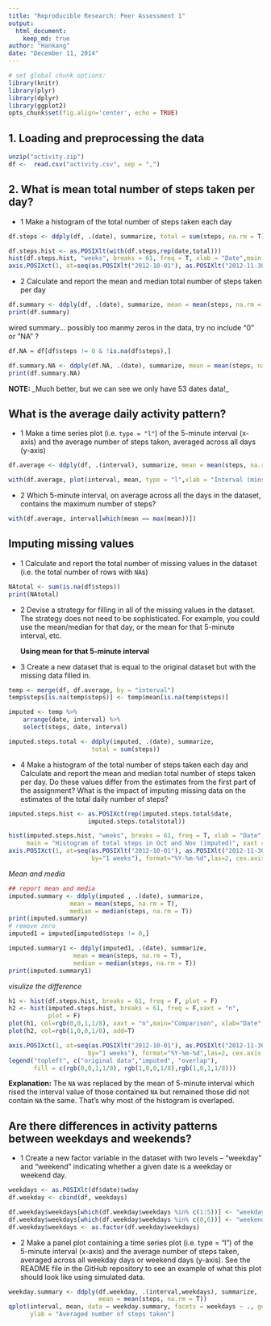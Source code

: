 ```yaml
---
title: "Reproducible Research: Peer Assessment 1"
output: 
  html_document:
    keep_md: true
author: "Hankang"
date: "December 11, 2014"
---
```

```r
# set global chunk options: 
library(knitr)
library(plyr)
library(dplyr)
library(ggplot2)
opts_chunk$set(fig.align='center', echo = TRUE)
```

## 1. Loading and preprocessing the data

```r
unzip("activity.zip")
df <-  read.csv("activity.csv", sep = ",")
```

## 2. What is mean total number of steps taken per day?

* 1 Make a histogram of the total number of steps taken each day
```r
df.steps <- ddply(df, .(date), summarize, total = sum(steps, na.rm = T))
```

```r
df.steps.hist <- as.POSIXlt(with(df.steps,rep(date,total)))
hist(df.steps.hist, "weeks", breaks = 61, freq = T, xlab = "Date",main = "Histogram of total steps in Oct and Nov", xaxt = "n")
axis.POSIXct(1, at=seq(as.POSIXlt("2012-10-01"), as.POSIXlt("2012-11-30"), by="1 weeks"), format="%Y-%m-%d",las=2, cex.axis = 0.5)
```

* 2 Calculate and report the mean and median total number of steps taken per day

```r
df.summary <- ddply(df, .(date), summarize, mean = mean(steps, na.rm = T), median = median(steps, na.rm = T))
print(df.summary)
```
wired summary... possibly too manmy zeros in the data, try no include "0" or "NA" ?

```r
df.NA = df[df$steps != 0 & !is.na(df$steps),]

df.summary.NA <- ddply(df.NA, .(date), summarize, mean = mean(steps, na.rm = T), median = median(steps, na.rm = T))
print(df.summary.NA)
```

**NOTE: **_Much better, but we can see we only have 53 dates data!_

## What is the average daily activity pattern?

* 1 Make a time series plot (i.e. `type = "l"`) of the 5-minute interval (x-axis) and the average number of steps taken, averaged across all days (y-axis)

```r
df.average <- ddply(df, .(interval), summarize, mean = mean(steps, na.rm = T))

with(df.average, plot(interval, mean, type = "l",xlab = "Interval (mins)", ylab = "Averaged number of steps taken",main = "Averaged daily activity pattern"))
```

* 2 Which 5-minute interval, on average across all the days in the dataset, contains the maximum number of steps?

```r
with(df.average, interval[which(mean == max(mean))])
```
## Imputing missing values

* 1 Calculate and report the total number of missing values in the dataset (i.e. the total number of rows with `NA`s)

```r
NAtotal <- sum(is.na(df$steps))
print(NAtotal)
```
* 2 Devise a strategy for filling in all of the missing values in the dataset. The strategy does not need to be sophisticated. For example, you could use the mean/median for that day, or the mean for that 5-minute interval, etc.

    **Using mean for that 5-minute interval**

* 3 Create a new dataset that is equal to the original dataset but with the missing data filled in.

```r

temp <- merge(df, df.average, by = "interval")
temp$steps[is.na(temp$steps)] <- temp$mean[is.na(temp$steps)]

imputed <- temp %>%
    arrange(date, interval) %>%
    select(steps, date, interval)

imputed.steps.total <- ddply(imputed, .(date), summarize, 
                       total = sum(steps))
```

* 4 Make a histogram of the total number of steps taken each day and Calculate and report the mean and median total number of steps taken per day. Do these values differ from the estimates from the first part of the assignment? What is the impact of imputing missing data on the estimates of the total daily number of steps?

```r
imputed.steps.hist <- as.POSIXct(rep(imputed.steps.total$date,
                      imputed.steps.total$total))

hist(imputed.steps.hist, "weeks", breaks = 61, freq = T, xlab = "Date",
     main = "Histogram of total steps in Oct and Nov (imputed)", xaxt = "n")
axis.POSIXct(1, at=seq(as.POSIXlt("2012-10-01"), as.POSIXlt("2012-11-30"), 
                       by="1 weeks"), format="%Y-%m-%d",las=2, cex.axis = 0.5)
```

_Mean and media_

```r
## report mean and media
imputed.summary <- ddply(imputed , .(date), summarize, 
                 mean = mean(steps, na.rm = T), 
                 median = median(steps, na.rm = T))
print(imputed.summary)
# remove zero
imputed1 = imputed[imputed$steps != 0,]

imputed.summary1 <- ddply(imputed1, .(date), summarize, 
                  mean = mean(steps, na.rm = T), 
                  median = median(steps, na.rm = T))
print(imputed.summary1)
```

_visulize the difference_
```r
h1 <- hist(df.steps.hist, breaks = 61, freq = F, plot = F)
h2 <- hist(imputed.steps.hist, breaks = 61, freq = F,xaxt = "n",
           plot = F)
plot(h1, col=rgb(0,0,1,1/8), xaxt = "n",main="Comparison", xlab="Date", ylab="Frequency")
plot(h2, col=rgb(1,0,0,1/8), add=T)

axis.POSIXct(1, at=seq(as.POSIXlt("2012-10-01"), as.POSIXlt("2012-11-30"), 
                      by="1 weeks"), format="%Y-%m-%d",las=2, cex.axis = 0.5)
legend("topleft", c("original data","imputed", "overlap"), 
       fill = c(rgb(0,0,1,1/8), rgb(1,0,0,1/8),rgb(1,0,1,1/8)))

```
**Explanation:**
The `NA` was replaced by the mean of 5-minute interval which rised the interval value of those contained `NA` but remained those did not contain `NA` the same. That's why most of the histogram is overlaped.

## Are there differences in activity patterns between weekdays and weekends?

* 1 Create a new factor variable in the dataset with two levels – “weekday” and “weekend” indicating whether a given date is a weekday or weekend day.

```r
weekdays <- as.POSIXlt(df$date)$wday
df.weekday <- cbind(df, weekdays)

df.weekday$weekdays[which(df.weekday$weekdays %in% c(1:5))] <- "weekday"
df.weekday$weekdays[which(df.weekday$weekdays %in% c(0,6))] <- "weekend"
df.weekday$weekdays <- as.factor(df.weekday$weekdays)

```

* 2 Make a panel plot containing a time series plot (i.e. type = "l") of the 5-minute interval (x-axis) and the average number of steps taken, averaged across all weekday days or weekend days (y-axis). See the README file in the GitHub repository to see an example of what this plot should look like using simulated data.

```r
weekday.summary <- ddply(df.weekday, .(interval,weekdays), summarize, 
                         mean = mean(steps, na.rm = T))
qplot(interval, mean, data = weekday.summary, facets = weekdays ~ ., geom = "path",
      ylab = "Averaged number of steps taken")
```
